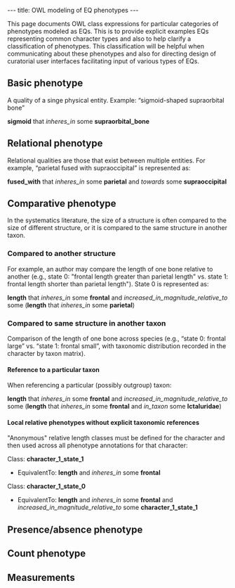 ---
title: OWL modeling of EQ phenotypes
---

This page documents OWL class expressions for particular categories of phenotypes modeled as EQs. This is to provide explicit examples EQs representing common character types and also to help clarify a classification of phenotypes. This classification will be helpful when communicating about these phenotypes and also for directing design of curatorial user interfaces facilitating input of various types of EQs.

==Basic phenotype==
A quality of a singe physical entity. Example: “sigmoid-shaped supraorbital bone”

'''sigmoid''' that ''inheres_in'' some '''supraorbital_bone'''

==Relational phenotype==
Relational qualities are those that exist between multiple entities. For example, “parietal fused with supraoccipital” is represented as:

'''fused_with''' that ''inheres_in'' some '''parietal''' and ''towards'' some '''supraoccipital'''

==Comparative phenotype==
In the systematics literature, the size of a structure is often compared to the size of different structure, or it is compared to the same structure in another taxon.

===Compared to another structure===
For example, an author may compare the length of one bone relative to another (e.g., state 0: "frontal length greater than parietal length" vs. state 1: frontal length shorter than parietal length"). State 0 is represented as:

'''length''' that ''inheres_in'' some '''frontal''' and ''increased_in_magnitude_relative_to'' some ('''length''' that ''inheres_in'' some '''parietal''')

===Compared to same structure in another taxon===
Comparison of the length of one bone across species (e.g., “state 0: frontal large” vs. “state 1: frontal small”, with taxonomic distribution recorded in the character by taxon matrix).

====Reference to a particular taxon====
When referencing a particular (possibly outgroup) taxon:

'''length''' that ''inheres_in'' some '''frontal''' and ''increased_in_magnitude_relative_to'' some ('''length''' that ''inheres_in'' some '''frontal''' and ''in_taxon'' some '''Ictaluridae''')

====Local relative phenotypes without explicit taxonomic references====
"Anonymous" relative length classes must be defined for the character and then used across all phenotype annotations for that character:

Class: '''character_1_state_1'''
* EquivalentTo: '''length''' and ''inheres_in'' some '''frontal'''

Class: '''character_1_state_0'''
* EquivalentTo: '''length''' and ''inheres_in'' some '''frontal''' and ''increased_in_magnitude_relative_to'' some '''character_1_state_1'''

==Presence/absence phenotype==

==Count phenotype==

==Measurements==